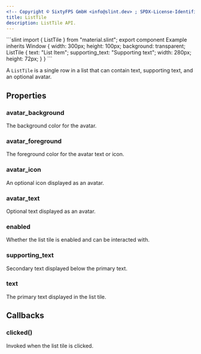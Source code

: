 ```yaml
---
<!-- Copyright © SixtyFPS GmbH <info@slint.dev> ; SPDX-License-Identifier: MIT -->
title: ListTile
description: ListTile API.
---
```



<CodeSnippetMD imagePath="" imageWidth="0" imageHeight="0" imageAlt="">
```slint
import { ListTile } from "material.slint";
export component Example inherits Window {
    width: 300px;
    height: 100px;
    background: transparent;
    ListTile {
        text: "List Item";
        supporting_text: "Supporting text";
        width: 280px;
        height: 72px;
    }
}
```
</CodeSnippetMD>

A `ListTile` is a single row in a list that can contain text, supporting text, and an optional avatar.

## Properties

### avatar_background
<SlintProperty propName="avatar_background" typeName="color">
The background color for the avatar.
</SlintProperty>

### avatar_foreground
<SlintProperty propName="avatar_foreground" typeName="color">
The foreground color for the avatar text or icon.
</SlintProperty>

### avatar_icon
<SlintProperty propName="avatar_icon" typeName="image">
An optional icon displayed as an avatar.
</SlintProperty>

### avatar_text
<SlintProperty propName="avatar_text" typeName="string">
Optional text displayed as an avatar.
</SlintProperty>

### enabled
<SlintProperty propName="enabled" typeName="bool" defaultValue="true">
Whether the list tile is enabled and can be interacted with.
</SlintProperty>

### supporting_text
<SlintProperty propName="supporting_text" typeName="string">
Secondary text displayed below the primary text.
</SlintProperty>

### text
<SlintProperty propName="text" typeName="string">
The primary text displayed in the list tile.
</SlintProperty>

## Callbacks

### clicked()
Invoked when the list tile is clicked.
